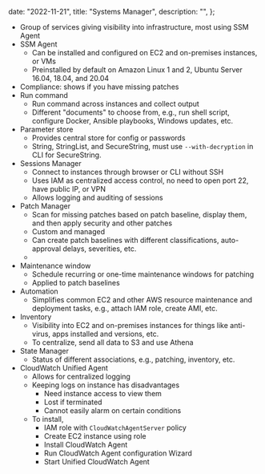 
  date: "2022-11-21",
  title: "Systems Manager",
  description: "",
};


- Group of services giving visibility into infrastructure, most using SSM Agent
- SSM Agent
  - Can be installed and configured on EC2 and on-premises instances, or VMs
  - Preinstalled by default on Amazon Linux 1 and 2, Ubuntu Server 16.04, 18.04, and 20.04
- Compliance: shows if you have missing patches
- Run command
  - Run command across instances and collect output
  - Different "documents" to choose from, e.g., run shell script, configure Docker, Ansible playbooks, Windows updates, etc.
- Parameter store
  - Provides central store for config or passwords
  - String, StringList, and SecureString, must use `--with-decryption` in CLI for SecureString.
- Sessions Manager
  - Connect to instances through browser or CLI without SSH
  - Uses IAM as centralized access control, no need to open port 22, have public IP, or VPN
  - Allows logging and auditing of sessions
- Patch Manager
  - Scan for missing patches based on patch baseline, display them, and then apply security and other patches
  - Custom and managed
  - Can create patch baselines with different classifications, auto-approval delays, severities, etc.
  -
- Maintenance window
  - Schedule recurring or one-time maintenance windows for patching
  - Applied to patch baselines
- Automation
  - Simplifies common EC2 and other AWS resource maintenance and deployment tasks, e.g., attach IAM role, create AMI, etc.
- Inventory
  - Visibility into EC2 and on-premises instances for things like anti-virus, apps installed and versions, etc.
  - To centralize, send all data to S3 and use Athena
- State Manager
  - Status of different associations, e.g., patching, inventory, etc.
- CloudWatch Unified Agent
  - Allows for centralized logging
  - Keeping logs on instance has disadvantages
    - Need instance access to view them
    - Lost if terminated
    - Cannot easily alarm on certain conditions
  - To install,
    - IAM role with `CloudWatchAgentServer` policy
    - Create EC2 instance using role
    - Install CloudWatch Agent
    - Run CloudWatch Agent configuration Wizard
    - Start Unified CloudWatch Agent
